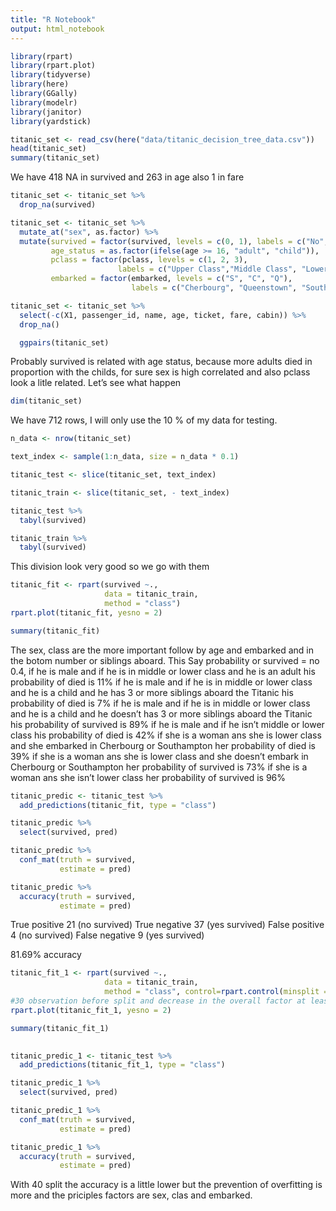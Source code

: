 ```yaml
---
title: "R Notebook"
output: html_notebook
---
```


```r
library(rpart)
library(rpart.plot)
library(tidyverse)
library(here)
library(GGally)
library(modelr)
library(janitor)
library(yardstick)
```


```r
titanic_set <- read_csv(here("data/titanic_decision_tree_data.csv"))
head(titanic_set)
summary(titanic_set)
```

We have 418 NA in survived and 263 in age also 1 in fare
```r
titanic_set <- titanic_set %>%
  drop_na(survived)
```
```r
titanic_set <- titanic_set %>%
  mutate_at("sex", as.factor) %>%
  mutate(survived = factor(survived, levels = c(0, 1), labels = c("No", "Yes")),
         age_status = as.factor(ifelse(age >= 16, "adult", "child")),
         pclass = factor(pclass, levels = c(1, 2, 3),
                        labels = c("Upper Class","Middle Class", "Lower Class")),
         embarked = factor(embarked, levels = c("S", "C", "Q"), 
                           labels = c("Cherbourg", "Queenstown", "Southampton")))

titanic_set <- titanic_set %>%
  select(-c(X1, passenger_id, name, age, ticket, fare, cabin)) %>%
  drop_na()
```

```r
  ggpairs(titanic_set)
```
Probably survived is related with age status, because more adults died in proportion with the childs, for sure sex is high correlated and also pclass look a litle related. Let's see what happen

```r
dim(titanic_set)
```
We have 712 rows, I will only use the 10 % of my data for testing.
```r
n_data <- nrow(titanic_set)

text_index <- sample(1:n_data, size = n_data * 0.1)

titanic_test <- slice(titanic_set, text_index)

titanic_train <- slice(titanic_set, - text_index)
```

```r
titanic_test %>%
  tabyl(survived)
```
```r
titanic_train %>%
  tabyl(survived)
```
This division look very good so we go with them
```r
titanic_fit <- rpart(survived ~.,
                     data = titanic_train,
                     method = "class")
rpart.plot(titanic_fit, yesno = 2)

summary(titanic_fit)
```
The sex, class are the more important follow by age and embarked and in the botom number or siblings aboard.
This Say probability or survived = no 0.4, if he is male and if he is in middle or lower class and he is an adult his probability of died is 11%
if he is male and if he is in middle or lower class and he is a child and he has 3 or more siblings aboard the Titanic his probability of died is 7% 
if he is male and if he is in middle or lower class and he is a child and he doesn't has 3 or more siblings aboard the Titanic his probability of survived is 89% 
if he is male and if he isn't middle or lower class his probability of died is 42%
if she is a woman ans she is lower class and she embarked in Cherbourg or Southampton her probability of died is 39%
if she is a woman ans she is lower class and she doesn't embark in Cherbourg or Southampton her probability of survived is 73%
if she is a woman ans she isn't lower class her probability of survived is 96%
```r
titanic_predic <- titanic_test %>%
  add_predictions(titanic_fit, type = "class")

titanic_predic %>%
  select(survived, pred)

titanic_predic %>%
  conf_mat(truth = survived,
           estimate = pred)

titanic_predic %>%
  accuracy(truth = survived,
           estimate = pred)
```
True positive 21 (no survived)
True negative 37 (yes survived)
False positive 4 (no survived) 
False negative 9 (yes survived)

81.69% accuracy
```r
titanic_fit_1 <- rpart(survived ~.,
                     data = titanic_train,
                     method = "class", control=rpart.control(minsplit = 40))
#30 observation before split and decrease in the overall factor at least by 0.001
rpart.plot(titanic_fit_1, yesno = 2)

summary(titanic_fit_1)
 
```

```r
titanic_predic_1 <- titanic_test %>%
  add_predictions(titanic_fit_1, type = "class")

titanic_predic_1 %>%
  select(survived, pred)

titanic_predic_1 %>%
  conf_mat(truth = survived,
           estimate = pred)

titanic_predic_1 %>%
  accuracy(truth = survived,
           estimate = pred)
```

With 40 split the accuracy is a little lower but the prevention of overfitting is more and the priciples factors are sex, clas and embarked. 
